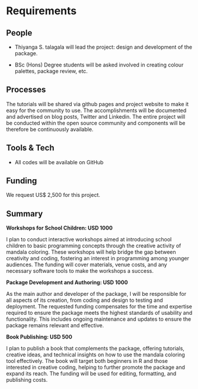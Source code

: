 # Requirements
<!-- 
An idea of what is required to make the project actually happen
-->

## People
<!--
Who needs to be involved, what's the proposed structure, what will it take to get their involvement?
-->

- Thiyanga S. talagala will lead the project: design and development of the package.

- BSc (Hons) Degree students  will be asked involved in creating colour palettes, package review, etc.



## Processes
<!-- 
What processes need to be put in place e.g. codes of conduct, regular ISC meetings, handover to the community at large?
-->

The tutorials will be shared via github pages and project website to make it easy for the community to use. The accomplishments will be documented and advertised on blog posts, Twitter and Linkedin. The entire project will be conducted within the open source community and components will be therefore be continuously available. 

## Tools & Tech
<!--
What is going to be needed to deliver this project? 

Will cloud computing be used - if yes are there are necessary components that will be deciding factors between providers?

Are there tools or tech that don't exist that will be produced to facilitate the project?
-->

- All codes will be available on GitHub


## Funding
<!-- 
[TO DO] THE GUIDANCE IS PRETTY UNCLEAR, ESP IN LIGHT OF GABOR'S PROPOSAL VS AWARD SIZE

-->

We request US$ 2,500 for this project.

## Summary
<!--
A summary of the requirements that contextualises the costs
-->

**Workshops for School Children: USD 1000**

I plan to conduct interactive workshops aimed at introducing school children to basic programming concepts through the creative activity of mandala coloring. These workshops will help bridge the gap between creativity and coding, fostering an interest in programming among younger audiences. The funding will cover materials, venue costs, and any necessary software tools to make the workshops a success.

**Package Development and Authoring: USD 1000**

As the main author and developer of the package, I will be responsible for all aspects of its creation, from coding and design to testing and deployment. The requested funding compensates for the time and expertise required to ensure the package meets the highest standards of usability and functionality. This includes ongoing maintenance and updates to ensure the package remains relevant and effective.

**Book Publishing: USD 500**

I plan to publish a book that complements the package, offering tutorials, creative ideas, and technical insights on how to use the mandala coloring tool effectively. The book will target both beginners in R and those interested in creative coding, helping to further promote the package and expand its reach. The funding will be used for editing, formatting, and publishing costs.

